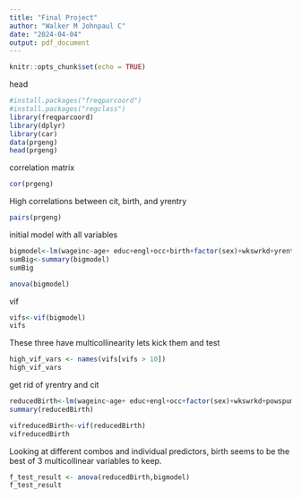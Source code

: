 ```yaml
---
title: "Final Project"
author: "Walker M Johnpaul C"
date: "2024-04-04"
output: pdf_document
---
```


```r
knitr::opts_chunk$set(echo = TRUE)
```


head
```r

#install.packages("freqparcoord")
#install.packages("regclass")
library(freqparcoord)
library(dplyr)
library(car)
data(prgeng)
head(prgeng)

```


correlation matrix
```r
cor(prgeng)
```
High correlations between cit, birth, and yrentry
```r
pairs(prgeng)
```


initial model with all variables

```r
bigmodel<-lm(wageinc~age+ educ+engl+occ+birth+factor(sex)+wkswrkd+yrentry+powspuma+cit, data =prgeng)
sumBig<-summary(bigmodel)
sumBig
```

```r
anova(bigmodel)
```



vif 
```r
vifs<-vif(bigmodel)
vifs
```

These three have multicollinearity lets kick them and test 
```r
high_vif_vars <- names(vifs[vifs > 10])
high_vif_vars
```

get rid of yrentry and cit
```r
reducedBirth<-lm(wageinc~age+ educ+engl+occ+factor(sex)+wkswrkd+powspuma+birth, data =prgeng)
summary(reducedBirth)
```


```r
vifreducedBirth<-vif(reducedBirth)
vifreducedBirth
```


Looking at different combos and individual predictors, birth seems to be the best of 3 multicollinear variables to keep.

```r
f_test_result <- anova(reducedBirth,bigmodel)
f_test_result
```

